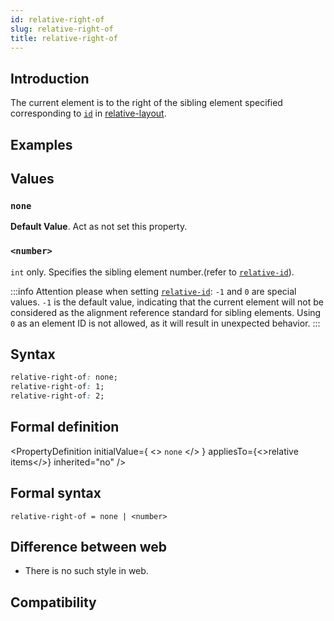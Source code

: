 ```yaml
---
id: relative-right-of
slug: relative-right-of
title: relative-right-of
---
```


## Introduction

The current element is to the right of the sibling element specified corresponding to [`id`](./relative-id.mdx) in [relative-layout](/guide/ui/layout/relative-layout.mdx).

## Examples


<Go
  example="css-api"
  defaultFile="src/relative-right-of/App.tsx"
  img="https://lf-lynx.tiktok-cdns.com/obj/lynx-artifacts-oss-sg/lynx-website/assets/doc/css/relative-right-of.png"
  defaultEntryFile="dist/relative-right-of.lynx.bundle"
  entry="src/relative-right-of"
/>

## Values

### `none`

**Default Value**. Act as not set this property.

### `<number>`

`int` only. Specifies the sibling element number.(refer to [`relative-id`](./relative-id.mdx)).

:::info
Attention please when setting [`relative-id`](./relative-id.mdx): `-1` and `0` are special values. `-1` is the default value, indicating that the current element will not be considered as the alignment reference standard for sibling elements. Using `0` as an element ID is not allowed, as it will result in unexpected behavior.
:::

## Syntax

```css
relative-right-of: none;
relative-right-of: 1;
relative-right-of: 2;
```

## Formal definition


<PropertyDefinition
  initialValue={
    <>
      <code>none</code>
    </>
  }
  appliesTo={<>relative items</>}
  inherited="no"
/>

## Formal syntax

```
relative-right-of = none | <number>
```

## Difference between web

- There is no such style in web.

## Compatibility


<LegacyCompatTable metadata="css/properties/relative-right-of" />
